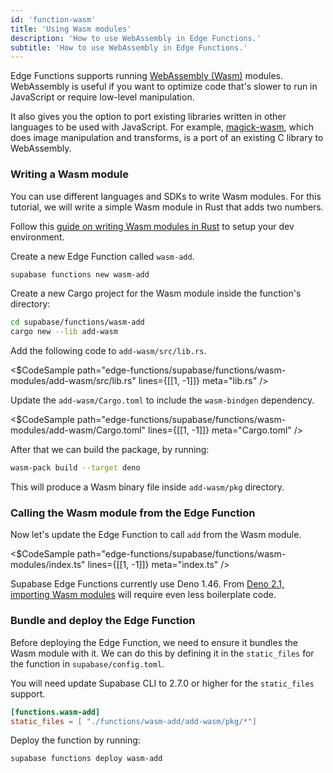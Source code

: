 ```yaml
---
id: 'function-wasm'
title: 'Using Wasm modules'
description: 'How to use WebAssembly in Edge Functions.'
subtitle: 'How to use WebAssembly in Edge Functions.'
---
```


Edge Functions supports running [WebAssembly (Wasm)](https://developer.mozilla.org/en-US/docs/WebAssembly) modules. WebAssembly is useful if you want to optimize code that's slower to run in JavaScript or require low-level manipulation.

It also gives you the option to port existing libraries written in other languages to be used with JavaScript. For example, [magick-wasm](https://supabase.com/docs/guides/functions/examples/image-manipulation), which does image manipulation and transforms, is a port of an existing C library to WebAssembly.

### Writing a Wasm module

You can use different languages and SDKs to write Wasm modules. For this tutorial, we will write a simple Wasm module in Rust that adds two numbers.

Follow this [guide on writing Wasm modules in Rust](https://developer.mozilla.org/en-US/docs/WebAssembly/Rust_to_Wasm) to setup your dev environment.

Create a new Edge Function called `wasm-add`.

```bash
supabase functions new wasm-add
```

Create a new Cargo project for the Wasm module inside the function's directory:

```bash
cd supabase/functions/wasm-add
cargo new --lib add-wasm
```

Add the following code to `add-wasm/src/lib.rs`.

<$CodeSample
path="edge-functions/supabase/functions/wasm-modules/add-wasm/src/lib.rs"
lines={[[1, -1]]}
meta="lib.rs"
/>

Update the `add-wasm/Cargo.toml` to include the `wasm-bindgen` dependency.

<$CodeSample
path="edge-functions/supabase/functions/wasm-modules/add-wasm/Cargo.toml"
lines={[[1, -1]]}
meta="Cargo.toml"
/>

After that we can build the package, by running:

```bash
wasm-pack build --target deno
```

This will produce a Wasm binary file inside `add-wasm/pkg` directory.

### Calling the Wasm module from the Edge Function

Now let's update the Edge Function to call `add` from the Wasm module.

<$CodeSample
path="edge-functions/supabase/functions/wasm-modules/index.ts"
lines={[[1, -1]]}
meta="index.ts"
/>

<Admonition type="note">

Supabase Edge Functions currently use Deno 1.46. From [Deno 2.1, importing Wasm modules](https://deno.com/blog/v2.1) will require even less boilerplate code.

</Admonition>

### Bundle and deploy the Edge Function

Before deploying the Edge Function, we need to ensure it bundles the Wasm module with it. We can do this by defining it in the `static_files` for the function in `supabase/config.toml`.

<Admonition type="note">

You will need update Supabase CLI to 2.7.0 or higher for the `static_files` support.

</Admonition>

```toml
[functions.wasm-add]
static_files = [ "./functions/wasm-add/add-wasm/pkg/*"]
```

Deploy the function by running:

```bash
supabase functions deploy wasm-add
```
